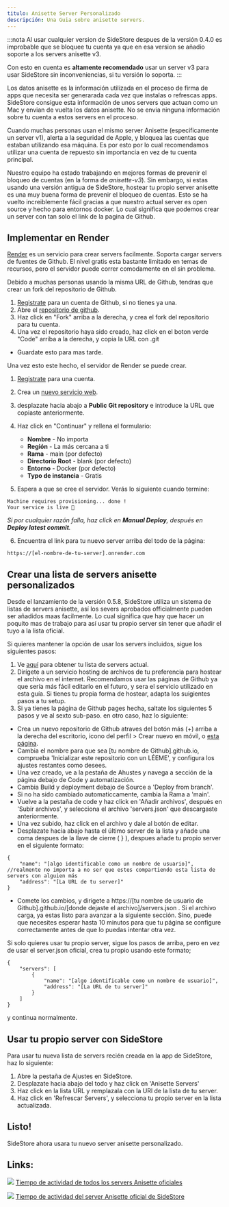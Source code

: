 ```yaml
---
titulo: Anisette Server Personalizado
descripción: Una Guia sobre anisette servers.
---
```


:::nota
Al usar cualquier version de SideStore despues de la versión 0.4.0 es improbable que se bloquee tu cuenta ya que en esa version se añadio soporte a los servers anisette v3.

Con esto en cuenta es **altamente recomendado** usar un server v3 para usar SideStore sin inconveniencias, si tu versión lo soporta.
:::

Los datos anisette es la información utilizada en el proceso de firma de apps que necesita ser generarada cada vez que instalas o refrescas apps. SideStore consigue esta información de unos servers que actuan como un Mac y envian de vuelta los datos anisette. No se envia ninguna información sobre tu cuenta a estos servers en el proceso.

Cuando muchas personas usan el mismo server Anisette (especificamente un server v1), alerta a la seguridad de Apple, y bloquea las cuentas que estaban utilizando esa máquina. Es por esto por lo cual recomendamos utilizar una cuenta de repuesto sin importancia en vez de tu cuenta principal.

Nuestro equipo ha estado trabajando en mejores formas de prevenir el bloqueo de cuentas (en la forma de _anisette-v3_). Sin embargo, si estas usando una versión antigua de SideStore, hostear tu propio server anisette es una muy buena forma de prevenir el bloqueo de cuentas. Esto se ha vuelto increiblemente fácil gracias a que nuestro actual server es open source y hecho para entornos docker. Lo cual significa que podemos crear un server con tan solo el link de la pagina de Github.

## Implementar en Render

[Render](https://render.com/) es un servicio para crear servers facilmente. Soporta cargar servers de fuentes de Github. El nivel gratis esta bastante limitado en temas de recursos, pero el servidor puede correr comodamente en el sin problema.

Debido a muchas personas usando la misma URL de Github, tendras que crear un fork del repositorio de Github.

1. [Registrate](https://github.com/signup) para un cuenta de Github, si no tienes ya una.
2. Abre el [repositorio de github](https://github.com/Dadoum/anisette-v3-server).
3. Haz click en "Fork" arriba a la derecha, y crea el fork del repositorio para tu cuenta.
4. Una vez el repositorio haya sido creado, haz click en el boton verde "Code" arriba a la derecha, y copia la URL con .git

* Guardate esto para mas tarde.

Una vez esto este hecho, el servidor de Render se puede crear.

1. [Registrate](https://dashboard.render.com/register/) para una cuenta.
2. Crea un [nuevo servicio web](https://dashboard.render.com/select-repo?type=web).
3. desplazate hacia abajo a **Public Git repository** e introduce la URL que copiaste anteriormente.
4. Haz click en "Continuar" y rellena el formulario:
    * **Nombre** - No importa
    * **Región** - La más cercana a ti
    * **Rama** - main (por defecto)
    * **Directorio Root** - blank (por defecto)
    * **Entorno** - Docker (por defecto)
    * **Typo de instancia** - Gratis

5. Espera a que se cree el servidor. Verás lo siguiente cuando termine:

```
Machine requires provisioning... done !
Your service is live 🎉
```

*Si por cualquier razón falla, haz click en **Manual Deploy**, después en **Deploy latest commit**.*

6. Encuentra el link para tu nuevo server arriba del todo de la página:

```
https://[el-nombre-de-tu-server].onrender.com
```

## Crear una lista de servers anisette personalizados

Desde el lanzamiento de la versión 0.5.8, SideStore utiliza un sistema de listas de servers anisette, así los severs aprobados officialmente pueden ser añadidos maas facilmente. Lo cual significa que hay que hacer un poquito mas de trabajo para así usar tu propio server sin tener que añadir el tuyo a la lista oficial.

Si quieres mantener la opción de usar los servers incluidos, sigue los siguientes pasos:
1. Ve [aquí](https://servers.sidestore.io/servers.json) para obtener tu lista de servers actual.
2. Dirígete a un servicio hosting de archivos de tu preferencia para hostear el archivo en el internet. Recomendamos usar las páginas de Github ya que sería más fácil editarlo en el futuro, y sera el servicio utilizado en esta guía. Si tienes tu propia forma de hostear, adapta los suigientes pasos a tu setup.
3. Si ya tienes la página de Github pages hecha, saltate los siguientes 5 pasos y ve al sexto sub-paso. en otro caso, haz lo siguiente:
* Crea un nuevo repositorio de Github atraves del botón más (+) arriba a la derecha del escritorio, icono del perfil > Crear nuevo en móvil, o [esta página](https://github.com/new).
* Cambia el nombre para que sea [tu nombre de Github].github.io, comprueba 'Inicializar este repositorio con un LÉEME', y configura los ajustes restantes como desees.
* Una vez creado, ve a la pestaña de Ahustes y navega a sección de la página debajo de Code y automatización.
* Cambia Build y deployment debajo de Source a 'Deploy from branch'.
* Si no ha sido cambiado automaticcamente, cambia la Rama a 'main'.
* Vuelve a la pestaña de code y haz click en 'Añadir archivos', después en 'Subir archivos', y selecciona el archivo 'servers.json' que descargaste anteriormente.  
* Una vez subido, haz click en el archivo y dale al botón de editar. 
* Desplazate hacia abajo hasta el último server de la lista y añade una coma despues de la llave de cierre ( } ), despues añade tu propio server en el siguiente formato:
```
{
    "name": "[algo identificable como un nombre de usuario]",   //realmente no importa a no ser que estes compartiendo esta lista de servers con alguien más
    "address": "[La URL de tu server]"
}
```
* Comete los cambios, y dirigete a https://[tu nombre de usuario de Github].github.io/[donde dejaste el archivo]/servers.json . Si el archivo carga, ya estas listo para avanzar a la siguiente sección. Sino, puede que necesites esperar hasta 10 minutos para que tu página se configure correctamente antes de que lo puedas intentar otra vez.

Si solo quieres usar tu propio server, sigue los pasos de arriba, pero en vez de usar el server.json oficial, crea tu propio usando este formato;
```
{
    "servers": [
        {
            "name": "[algo identificable como un nombre de usuario]",
            "address": "[La URL de tu server]"
        }
    ]
}
```
y continua normalmente.

## Usar tu propio server con SideStore

Para usar tu nueva lista de servers recién creada en la app de SideStore, haz lo siguiente:

1. Abre la pestaña de Ajustes en SideStore.
2. Desplazate hacia abajo del todo y haz click en 'Anisette Servers'
3. Haz click en la lista URL y remplazala con la URl de la lista de tu server.
4. Haz click en 'Refrescar Servers', y selecciona tu propio server en la lista actualizada.

## Listo!

SideStore ahora usara tu nuevo server anisette personalizado.


## Links:
[<img src="https://uptime.sidestore.io/api/badge/4/uptime/48" />](https://uptime.sidestore.io/status/all)
[Tiempo de actividad de todos los servers Anisette oficiales](https://uptime.sidestore.io/status/all)

[<img src="https://uptime.sidestore.io/api/badge/1/uptime/48" />](https://uptime.sidestore.io/status/ss)
[Tiempo de actividad del server Anisette oficial de SideStore](https://uptime.sidestore.io/status/ss)
